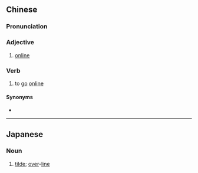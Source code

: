 {{also|上线}}
==Chinese==
{{zh-forms|s=上线}}

===Pronunciation===
{{zh-pron
|m=shàngxiàn
|c=soeng5 sin3
|cat=a,v
}}

===Adjective===
{{zh-adj}}

# [[online]]

===Verb===
{{zh-verb}}

# to [[go]] [[online]]

====Synonyms====
* {{zh-l|上網}}

----

==Japanese==
{{ja-kanjitab|じょう|せん|yomi=on}}

===Noun===
{{ja-noun|じょうせん}}

# [[tilde]]; [[over]]-[[line]]